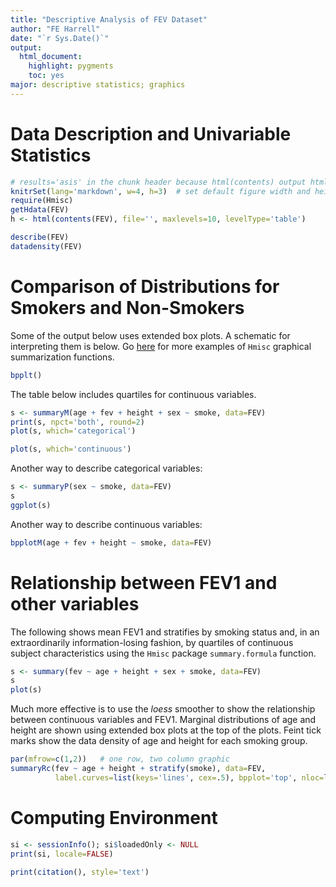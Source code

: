 ```yaml
---
title: "Descriptive Analysis of FEV Dataset"
author: "FE Harrell"
date: "`r Sys.Date()`"
output:
  html_document:
    highlight: pygments
    toc: yes
major: descriptive statistics; graphics
---
```

# Data Description and Univariable Statistics
```r
# results='asis' in the chunk header because html(contents) output html directly
knitrSet(lang='markdown', w=4, h=3)  # set default figure width and height
require(Hmisc)
getHdata(FEV)
h <- html(contents(FEV), file='', maxlevels=10, levelType='table')
```
```r
describe(FEV)
datadensity(FEV)
```

# Comparison of Distributions for Smokers and Non-Smokers
Some of the output below uses extended box plots.  A schematic for interpreting them is below.  Go [here](http://biostat.mc.vanderbilt.edu/HmiscNew) for more examples of `Hmisc` graphical summarization functions.
```r
bpplt()
```
The table below includes quartiles for continuous variables.
```r
s <- summaryM(age + fev + height + sex ~ smoke, data=FEV)
print(s, npct='both', round=2)
plot(s, which='categorical')
```
```r
plot(s, which='continuous')
```
Another way to describe categorical variables:
```r
s <- summaryP(sex ~ smoke, data=FEV)
s
ggplot(s)
```

Another way to describe continuous variables:
```r
bpplotM(age + fev + height ~ smoke, data=FEV)
```

# Relationship between FEV1 and other variables
The following shows mean FEV1 and stratifies by smoking status and, in an extraordinarily information-losing fashion, by quartiles of continuous subject characteristics using the `Hmisc` package `summary.formula` function.
```r
s <- summary(fev ~ age + height + sex + smoke, data=FEV)
s
plot(s)
```
Much more effective is to use the _loess_ smoother to show the relationship between continuous variables and FEV1.  Marginal distributions of age and height are shown using extended box plots at the top of the plots.  Feint tick marks show the data density of age and height for each smoking group.
```r
par(mfrow=c(1,2))   # one row, two column graphic
summaryRc(fev ~ age + height + stratify(smoke), data=FEV,
          label.curves=list(keys='lines', cex=.5), bpplot='top', nloc=list(x=.9, y=.1))
```

# Computing Environment
```r
si <- sessionInfo(); si$loadedOnly <- NULL
print(si, locale=FALSE)
```
```r
print(citation(), style='text')
```
